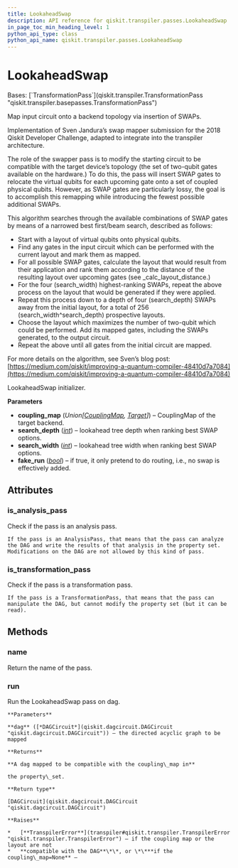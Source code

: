 ```yaml
---
title: LookaheadSwap
description: API reference for qiskit.transpiler.passes.LookaheadSwap
in_page_toc_min_heading_level: 1
python_api_type: class
python_api_name: qiskit.transpiler.passes.LookaheadSwap
---
```


# LookaheadSwap

<Class id="qiskit.transpiler.passes.LookaheadSwap" isDedicatedPage={true} github="https://github.com/qiskit/qiskit/tree/stable/0.25/qiskit/transpiler/passes/routing/lookahead_swap.py" signature="qiskit.transpiler.passes.LookaheadSwap(*args, **kwargs)" modifiers="class">
  Bases: [`TransformationPass`](qiskit.transpiler.TransformationPass "qiskit.transpiler.basepasses.TransformationPass")

  Map input circuit onto a backend topology via insertion of SWAPs.

  Implementation of Sven Jandura’s swap mapper submission for the 2018 Qiskit Developer Challenge, adapted to integrate into the transpiler architecture.

  The role of the swapper pass is to modify the starting circuit to be compatible with the target device’s topology (the set of two-qubit gates available on the hardware.) To do this, the pass will insert SWAP gates to relocate the virtual qubits for each upcoming gate onto a set of coupled physical qubits. However, as SWAP gates are particularly lossy, the goal is to accomplish this remapping while introducing the fewest possible additional SWAPs.

  This algorithm searches through the available combinations of SWAP gates by means of a narrowed best first/beam search, described as follows:

  *   Start with a layout of virtual qubits onto physical qubits.
  *   Find any gates in the input circuit which can be performed with the current layout and mark them as mapped.
  *   For all possible SWAP gates, calculate the layout that would result from their application and rank them according to the distance of the resulting layout over upcoming gates (see \_calc\_layout\_distance.)
  *   For the four (search\_width) highest-ranking SWAPs, repeat the above process on the layout that would be generated if they were applied.
  *   Repeat this process down to a depth of four (search\_depth) SWAPs away from the initial layout, for a total of 256 (search\_width^search\_depth) prospective layouts.
  *   Choose the layout which maximizes the number of two-qubit which could be performed. Add its mapped gates, including the SWAPs generated, to the output circuit.
  *   Repeat the above until all gates from the initial circuit are mapped.

  For more details on the algorithm, see Sven’s blog post: [https://medium.com/qiskit/improving-a-quantum-compiler-48410d7a7084](https://medium.com/qiskit/improving-a-quantum-compiler-48410d7a7084)

  LookaheadSwap initializer.

  **Parameters**

  *   **coupling\_map** (*Union\[*[*CouplingMap*](qiskit.transpiler.CouplingMap "qiskit.transpiler.CouplingMap")*,* [*Target*](qiskit.transpiler.Target "qiskit.transpiler.Target")*]*) – CouplingMap of the target backend.
  *   **search\_depth** ([*int*](https://docs.python.org/3/library/functions.html#int "(in Python v3.12)")) – lookahead tree depth when ranking best SWAP options.
  *   **search\_width** ([*int*](https://docs.python.org/3/library/functions.html#int "(in Python v3.12)")) – lookahead tree width when ranking best SWAP options.
  *   **fake\_run** ([*bool*](https://docs.python.org/3/library/functions.html#bool "(in Python v3.12)")) – if true, it only pretend to do routing, i.e., no swap is effectively added.

  ## Attributes

  ### is\_analysis\_pass

  <Attribute id="qiskit.transpiler.passes.LookaheadSwap.is_analysis_pass">
    Check if the pass is an analysis pass.

    If the pass is an AnalysisPass, that means that the pass can analyze the DAG and write the results of that analysis in the property set. Modifications on the DAG are not allowed by this kind of pass.
  </Attribute>

  ### is\_transformation\_pass

  <Attribute id="qiskit.transpiler.passes.LookaheadSwap.is_transformation_pass">
    Check if the pass is a transformation pass.

    If the pass is a TransformationPass, that means that the pass can manipulate the DAG, but cannot modify the property set (but it can be read).
  </Attribute>

  ## Methods

  ### name

  <Function id="qiskit.transpiler.passes.LookaheadSwap.name" signature="name()">
    Return the name of the pass.
  </Function>

  ### run

  <Function id="qiskit.transpiler.passes.LookaheadSwap.run" signature="run(dag)">
    Run the LookaheadSwap pass on dag.

    **Parameters**

    **dag** ([*DAGCircuit*](qiskit.dagcircuit.DAGCircuit "qiskit.dagcircuit.DAGCircuit")) – the directed acyclic graph to be mapped

    **Returns**

    **A dag mapped to be compatible with the coupling\_map in**

    the property\_set.

    **Return type**

    [DAGCircuit](qiskit.dagcircuit.DAGCircuit "qiskit.dagcircuit.DAGCircuit")

    **Raises**

    *   [**TranspilerError**](transpiler#qiskit.transpiler.TranspilerError "qiskit.transpiler.TranspilerError") – if the coupling map or the layout are not
    *   **compatible with the DAG**\*\*, or \*\***if the coupling\_map=None** –
  </Function>
</Class>

